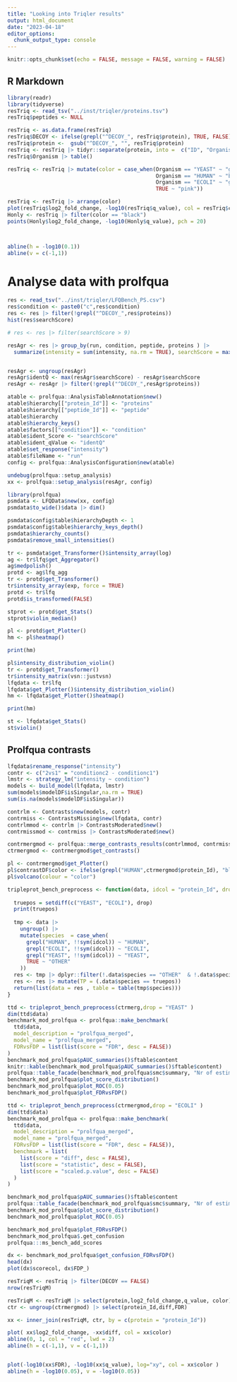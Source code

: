 ```yaml
---
title: "Looking into Triqler results"
output: html_document
date: "2023-04-18"
editor_options: 
  chunk_output_type: console
---
```


```r
knitr::opts_chunk$set(echo = FALSE, message = FALSE, warning = FALSE)
```

## R Markdown

```r
library(readr)
library(tidyverse)
resTriq <- read_tsv("../inst/triqler/proteins.tsv")
resTriq$peptides <- NULL

resTriq <- as.data.frame(resTriq)
resTriq$DECOY <- ifelse(grepl("^DECOY_", resTriq$protein), TRUE, FALSE)
resTriq$protein <-  gsub("^DECOY_", "", resTriq$protein)
resTriq <- resTriq |> tidyr::separate(protein, into =  c("ID", "Organism"), sep = "_",remove = FALSE)
resTriq$Organism |> table()

resTriq <- resTriq |> mutate(color = case_when(Organism == "YEAST" ~ "green",
                                               Organism == "HUMAN" ~ "black",
                                               Organism == "ECOLI" ~ "green",
                                               TRUE ~ "pink"))

resTriq <- resTriq |> arrange(color)
plot(resTriq$log2_fold_change, -log10(resTriq$q_value), col = resTriq$color, pch = 20)
Honly <- resTriq |> filter(color == "black")
points(Honly$log2_fold_change, -log10(Honly$q_value), pch = 20)



abline(h = -log10(0.1))
abline(v = c(-1,1))

```

# Analyse data with prolfqua

```r
res <- read_tsv("../inst/triqler/LFQBench_PS.csv")
res$condition <- paste0("c",res$condition)
res <- res |> filter(!grepl("^DECOY_",res$proteins))
hist(res$searchScore)

# res <- res |> filter(searchScore > 9)

resAgr <- res |> group_by(run, condition, peptide, proteins ) |>
  summarize(intensity = sum(intensity, na.rm = TRUE), searchScore = max(searchScore, na.rm = TRUE), n = n())


resAgr <- ungroup(resAgr)
resAgr$identQ <- max(resAgr$searchScore) - resAgr$searchScore
resAgr <- resAgr |> filter(!grepl("^DECOY_",resAgr$proteins))

atable <- prolfqua::AnalysisTableAnnotation$new()
atable$hierarchy[["protein_Id"]] <- "proteins"
atable$hierarchy[["peptide_Id"]] <- "peptide"
atable$hierarchy
atable$hierarchy_keys()
atable$factors[["condition"]] <- "condition"
atable$ident_Score <- "searchScore"
atable$ident_qValue <- "identQ"
atable$set_response("intensity")
atable$fileName <- "run"
config <- prolfqua::AnalysisConfiguration$new(atable)

undebug(prolfqua::setup_analysis)
xx <- prolfqua::setup_analysis(resAgr, config)

library(prolfqua)
psmdata <- LFQData$new(xx, config)
psmdata$to_wide()$data |> dim()

psmdata$config$table$hierarchyDepth <- 1
psmdata$config$table$hierarchy_keys_depth()
psmdata$hierarchy_counts()
psmdata$remove_small_intensities()

tr <- psmdata$get_Transformer()$intensity_array(log)
ag <- tr$lfq$get_Aggregator()
ag$medpolish()
protd <- ag$lfq_agg
tr <- protd$get_Transformer()
tr$intensity_array(exp, force = TRUE)
protd <- tr$lfq
protd$is_transformed(FALSE)

stprot <- protd$get_Stats()
stprot$violin_median()

pl <- protd$get_Plotter()
hm <- pl$heatmap()

```



```r
print(hm)

```

```r

pl$intensity_distribution_violin()
tr <- protd$get_Transformer()
tr$intensity_matrix(vsn::justvsn)
lfqdata <- tr$lfq
lfqdata$get_Plotter()$intensity_distribution_violin()
hm <- lfqdata$get_Plotter()$heatmap()
```


```r
print(hm)
```


```r
st <- lfqdata$get_Stats()
st$violin()

```

## Prolfqua contrasts

```r
lfqdata$rename_response("intensity")
contr <- c("2vs1" = "conditionc2 - conditionc1")
lmstr <- strategy_lm("intensity ~ condition")
models <- build_model(lfqdata, lmstr)
sum(models$modelDF$isSingular,na.rm = TRUE)
sum(is.na(models$modelDF$isSingular))

contrlm <- Contrasts$new(models, contr)
contrmiss <- ContrastsMissing$new(lfqdata, contr) 
contrlmmod <- contrlm |> ContrastsModerated$new()
contrmissmod <- contrmiss |> ContrastsModerated$new()

contrmergmod <- prolfqua::merge_contrasts_results(contrlmmod, contrmissmod)$merged
ctrmergmod <- contrmergmod$get_contrasts()

```



```r

pl <- contrmergmod$get_Plotter()
pl$contrastDF$color <- ifelse(grepl("HUMAN",ctrmergmod$protein_Id), "black", "red")
pl$volcano(colour = "color")

```

```r

tripleprot_bench_preprocess <- function(data, idcol = "protein_Id", drop = "YEAST") {
  
  truepos = setdiff(c("YEAST", "ECOLI"), drop)
  print(truepos)
  
  tmp <- data |>
    ungroup() |>
    mutate(species  = case_when(
      grepl("HUMAN", !!sym(idcol)) ~ "HUMAN",
      grepl("ECOLI", !!sym(idcol)) ~ "ECOLI",
      grepl("YEAST", !!sym(idcol)) ~ "YEAST",
      TRUE ~ "OTHER"
    ))
  res <- tmp |> dplyr::filter(!.data$species == "OTHER"  & !.data$species == drop)
  res <- res |> mutate(TP = (.data$species == truepos))
  return(list(data = res , table = table(tmp$species)))
}

```



```r
ttd <- tripleprot_bench_preprocess(ctrmerg,drop = "YEAST" )
dim(ttd$data)
benchmark_mod_prolfqua <- prolfqua::make_benchmark(
  ttd$data,
  model_description = "prolfqua_merged",
  model_name = "prolfqua_merged",
  FDRvsFDP = list(list(score = "FDR", desc = FALSE))
)
benchmark_mod_prolfqua$pAUC_summaries()$ftable$content
knitr::kable(benchmark_mod_prolfqua$pAUC_summaries()$ftable$content)
prolfqua::table_facade(benchmark_mod_prolfqua$smc$summary, "Nr of estimated contrasts")
benchmark_mod_prolfqua$plot_score_distribution()
benchmark_mod_prolfqua$plot_ROC(0.05)
benchmark_mod_prolfqua$plot_FDRvsFDP()

```

```r
ttd <- tripleprot_bench_preprocess(ctrmergmod,drop = "ECOLI" )
dim(ttd$data)
benchmark_mod_prolfqua <- prolfqua::make_benchmark(
  ttd$data,
  model_description = "prolfqua_merged",
  model_name = "prolfqua_merged",
  FDRvsFDP = list(list(score = "FDR", desc = FALSE)),
  benchmark = list(
    list(score = "diff", desc = FALSE),
    list(score = "statistic", desc = FALSE),
    list(score = "scaled.p.value", desc = FALSE)
  )
)

benchmark_mod_prolfqua$pAUC_summaries()$ftable$content
prolfqua::table_facade(benchmark_mod_prolfqua$smc$summary, "Nr of estimated contrasts")
benchmark_mod_prolfqua$plot_score_distribution()
benchmark_mod_prolfqua$plot_ROC(0.05)

benchmark_mod_prolfqua$plot_FDRvsFDP()
benchmark_mod_prolfqua$.get_confusion
prolfqua:::ms_bench_add_scores

dx <- benchmark_mod_prolfqua$get_confusion_FDRvsFDP()
head(dx)
plot(dx$scorecol, dx$FDP_)

```





```r
resTriqM <- resTriq |> filter(DECOY == FALSE)
nrow(resTriqM)

resTriqM <- resTriqM |> select(protein,log2_fold_change,q_value, color)
ctr <- ungroup(ctrmergmod) |> select(protein_Id,diff,FDR)

xx <- inner_join(resTriqM, ctr, by = c(protein = "protein_Id"))

plot( xx$log2_fold_change, -xx$diff, col = xx$color)
abline(0, 1, col = "red", lwd = 2)
abline(h = c(-1,1), v = c(-1,1))


plot(-log10(xx$FDR), -log10(xx$q_value), log="xy", col = xx$color )
abline(h = -log10(0.05), v = -log10(0.05))
```



```r


```


